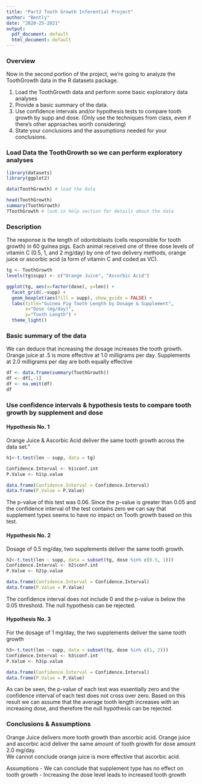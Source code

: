 ---
title: "Part2 Tooth Growth Inferential Project"
author: "Bently"
date: "2020-25-2021"
output:
  pdf_document: default
  html_document: default
---

### Overview

Now in the second portion of the project, we're going to analyze the ToothGrowth data in the R datasets package.

1. Load the ToothGrowth data and perform some basic exploratory data analyses
2. Provide a basic summary of the data.
3. Use confidence intervals and/or hypothesis tests to compare tooth growth by supp and dose. (Only use the techniques from class, even if there's other approaches worth considering)
4. State your conclusions and the assumptions needed for your conclusions.


### Load Data the ToothGrowth so we can perform exploratory analyses
```{r results='hide'}
library(datasets)
library(ggplot2)

data(ToothGrowth) # load the data

head(ToothGrowth)
summary(ToothGrowth)
?ToothGrowth # look in help section for details about the data
```

### Description

The response is the length of odontoblasts (cells responsible for tooth growth) in 60 guinea pigs. Each animal received one of three dose levels of vitamin C (0.5, 1, and 2 mg/day) by one of two delivery methods, orange juice or ascorbic acid (a form of vitamin C and coded as VC).

```{r}
tg <- ToothGrowth
levels(tg$supp) <- c("Orange Juice", "Ascorbic Acid")

ggplot(tg, aes(x=factor(dose), y=len)) + 
  facet_grid(.~supp) +
  geom_boxplot(aes(fill = supp), show_guide = FALSE) +
  labs(title="Guinea Pig Tooth Length by Dosage & Supplement", 
       x="Dose (mg/day)",
       y="Tooth Length") +
  theme_light()
```

### Basic summary of the data

We can deduce that increasing the dosage increases the tooth growth. Orange juice at .5 is more effective at 1.0 milligrams per day. Supplements at 2.0 milligrams per day are both equally effective
```{r}
df <- data.frame(summary(ToothGrowth))
df <- df[,-1]
df <- na.omit(df)
df
```

### Use confidence intervals & hypothesis tests to compare tooth growth by supplement and dose
#### Hypothesis No. 1
Orange Juice & Ascorbic Acid deliver the same tooth growth across the data set."
```{r}
h1<-t.test(len ~ supp, data = tg)

Confidence.Interval <- h1$conf.int
P.Value <- h1$p.value

data.frame(Confidence.Interval = Confidence.Interval)
data.frame(P.Value = P.Value)
```
The p-value of this test was 0.06.
Since the p-value is greater than 0.05 and the confidence interval of the test contains zero we can say that supplement types seems to have no impact on Tooth growth based on this test.


#### Hypothesis No. 2
Dosage of 0.5 mg/day, two supplements deliver the same tooth growth.
```{r}
h2<-t.test(len ~ supp, data = subset(tg, dose %in% c(0.5, 1)))
Confidence.Interval <- h2$conf.int
P.Value <- h2$p.value

data.frame(Confidence.Interval = Confidence.Interval)
data.frame(P.Value = P.Value)

```
The confidence interval does not include 0 and the p-value is below the 0.05 
threshold. The null hypothesis can be rejected. 

#### Hypothesis No. 3
For the dosage of 1 mg/day, the two supplements deliver the same tooth growth
```{r}
h3<-t.test(len ~ supp, data = subset(tg, dose %in% c(1, 2)))
Confidence.Interval <- h3$conf.int
P.Value <- h3$p.value

data.frame(Confidence.Interval = Confidence.Interval)
data.frame(P.Value = P.Value)
```
As can be seen, the p-value of each test was essentially zero and the confidence interval of each test does not cross over zero.
Based on this result we can assume that the average tooth length increases with an increasing dose, and therefore the null hypothesis can be rejected.


### Conclusions & Assumptions
Orange Juice delivers more tooth growth than ascorbic acid.
Orange juice and ascorbic acid deliver the same amount of tooth growth for dose amount 2.0 mg/day.  
We cannot conclude orange juice is more effective that ascorbic acid.

Assumptions
- We can conclude that supplement type has no effect on tooth growth
- Increasing the dose level leads to increased tooth growth